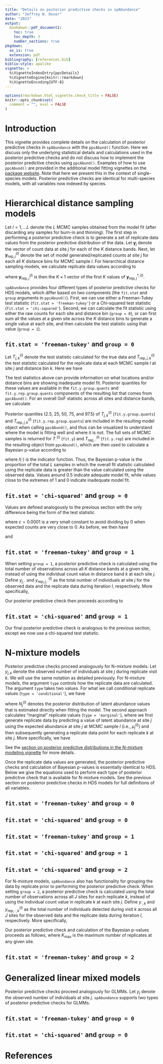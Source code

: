 ```yaml
---
title: "Details on posterior predictive checks in spAbundance"
author: "Jeffrey W. Doser"
date: "2023"
output: 
  bookdown::pdf_document2:
    toc: true
    toc_depth: 3
    number_sections: true
pkgdown:
  as_is: true
  extension: pdf
bibliography: [references.bib]
biblio-style: apalike
vignette: >
  %\VignetteIndexEntry{ppcDetails}
  %\VignetteEngine{knitr::rmarkdown}
  %\VignetteEncoding{UTF-8}
---
```


```r
options(rmarkdown.html_vignette.check_title = FALSE)
knitr::opts_chunk$set(
  comment = "", eval = FALSE
)
```

\newcommand{\bm}{\boldsymbol}

# Introduction

This vignette provides complete details on the calculation of posterior predictive checks in `spAbundance` with the `ppcAbund()` function. Here we discuss only the underlying statistical details and calculations used in the posterior predictive checks and do not discuss how to implement the posterior predictive checks using `ppcAbund()`. Examples of how to use `ppcAbund()` are provided in the additional model fitting vignettes on the [package website](https://www.jeffdoser.com/files/spabundance-web/). Note that here we present this in the context of single-species models. Posterior predictive checks are identical for multi-species models, with all variables now indexed by species. 

# Hierarchical distance sampling models

Let $l = 1, \dots L$ denote the $L$ MCMC samples obtained from the model fit (after discarding any samples for burn-in and thinning). The first step in performing a posterior predictive check is to generate a set of replicate data values from the posterior predictive distribution of the data. Let $\bm{y}_j$ denote the vector of count data at site $j$ for each of the $K$ distance bands. Next, let $\bm{y}^{(l)}_{\text{rep}, j}$ denote the set of model generated/replicated counts at site $j$ for each all $K$ distance bins for MCMC sample $l$. For hierarchical distance sampling models, we calculate replicate data values according to

\begin{equation}
\begin{split}
N^{(l)}_{\text{rep}, j} &\sim \text{Poisson}(\mu^{(l)}_j) \\
\bm{y}^{\ast, (l)}_{\text{rep}, j} &\sim \text{Multinomial}(N^{(l)}_{\text{rep}, j}, \bm{\pi}^{\ast, (l)}), 
\end{split}
\end{equation}

where $\bm{y}^{(l)}_{\text{rep}, j}$ is then the $K \times 1$ vector of the first $K$ values of $\bm{y}^{*, (l)}_{\text{rep}, j}$.

`spAbundance` provides four different types of posterior predictive checks for HDS models, which differ based on two components (the `fit.stat` and `group` arguments in `ppcAbund()`). First, we can use either a Freeman-Tukey test statistic (`fit.stat = 'freeman-tukey'`) or a Chi-squared test statistic (`fit.stat = 'chi-squared'`). Second, we can calculate the fit statistic using either the raw counts for each site and distance bin (`group = 0`), or can first sum all the values at a given site across the $K$ distance bins to generate a single value at each site, and then calculate the test statistic using that value (`group = 1`).

## `fit.stat = 'freeman-tukey'` and `group = 0`

Let $T^{(l)}_{j, k}$ denote the test statistic calculated for the true data and $T^{(l)}_{\text{rep}, j, k}$ the test statistic calculated for the replicate data at each MCMC sample $l$ at site $j$ and distance bin $k$. Here we have

\begin{equation}
   \begin{split}
       T^{(l)}_{j, k} &= \Bigg(\sqrt{y_{j, k}} -\sqrt{\pi^{(l)}_{j, k} \cdot \mu^{(l)}_j}\Bigg)^2 \\
       T^{(l)}_{\text{rep}, j, k} &= \Bigg(\sqrt{y^{(l)}_{\text{rep}, j, k}} -\sqrt{\pi^{(l)}_{j, k} \cdot \mu^{(l)}_j}\Bigg)^2. \\
   \end{split}
\end{equation}

The test statistics above can provide information on what locations and/or distance bins are showing inadequate model fit. Posterior quantiles for these values are available in the `fit.y.group.quants` and `fit.y.rep.group.quants` components of the resulting list that comes from `ppcAbund()`. For an overall GoF statistic across all sites and distance bands, we calculate

\begin{equation}
  \begin{split}
     T^{(l)}_{\cdot} &= \sum_{j = 1}^J\sum_{k = 1}^KT^{(l)}_{j, k} \\ 
     T^{(l)}_{\text{rep}, \cdot} &= \sum_{j = 1}^J\sum_{k = 1}^KT^{(l)}_{\text{rep}, j, k}
  \end{split}
\end{equation}

Posterior quantiles (2.5, 25, 50, 75, and 97.5) of $T^{(l)}_{j, k}$ (`fit.y.group.quants`) and $T^{(l)}_{\text{rep}, j, k}$ (`fit.y.rep.group.quants`) are included in the resulting model object when calling `ppcAbund()`, and thus can be visualized to understand where the model is fitting well and where it is not. The full sets of MCMC samples is returned for $T^{(l)}_{\cdot}$ (`fit.y`) and $T^{(l)}_{\text{rep}, \cdot}$ (`fit.y.rep`) are included in the resulting object from `ppcAbund()`, which are then used to calculate a Bayesian p-value according to

\begin{equation}
\text{Bayesian p-value} = \frac{\sum_{l = 1}^L I(T^{(l)}_{\text{rep}, \cdot} > T^{(l)}_{\cdot})}{L},
\end{equation}

where $I(\cdot)$ is the indicator function. Thus, the Bayesian p-value is the proportion of the total $L$ samples in which the overall fit statistic calculated using the replicate data is greater than the value calculated using the observed data. Values around 0.5 indicate adequate model fit, while values close to the extremes of 1 and 0 indicate inadequate model fit.

## `fit.stat = 'chi-squared'` and `group = 0`

Values are defined analogously to the previous section with the only difference being the form of the test statistic

\begin{equation}
   \begin{split}
       T^{(l)}_{j, k} &= \frac{\Big(y_{j, k} - \pi^{(l)}_{j, k} \cdot \mu^{(l)}_j)^2}{\pi^{(l)}_{j, k} \cdot \mu^{(l)}_j + c} \\
       T^{(l)}_{\text{rep}, j, k} &= \frac{\Big(y^{(l)}_{\text{rep}, j, k} - \pi^{(l)}_{j, k} \cdot \mu^{(l)}_j\Big)^2}{\pi^{(l)}_{j, k} \cdot \mu^{(l)}_j + c} \\
   \end{split}
\end{equation}

where $c = 0.0001$ is a very small constant to avoid dividing by 0 when expected counts are very close to 0. As before, we then have

\begin{equation}
  \begin{split}
     T^{(l)}_{\cdot} &= \sum_{j = 1}^J\sum_{k = 1}^KT^{(l)}_{j, k} \\ 
     T^{(l)}_{\text{rep}, \cdot} &= \sum_{j = 1}^J\sum_{k = 1}^KT^{(l)}_{\text{rep}, j, k}
  \end{split}
\end{equation}

and

\begin{equation}
\text{Bayesian p-value} = \frac{\sum_{l = 1}^L I(T^{(l)}_{\text{rep}, \cdot} > T^{(l)}_{\cdot})}{L},
\end{equation}


## `fit.stat = 'freeman-tukey'` and `group = 1`

When setting `group = 1`, a posterior predictive check is calculated using the total number of observations across all $K$ distance bands at a given site, instead of using the individual count value in distance band $k$ at each site $j$. Define $y_{j, \cdot}$ and $y^{(l)}_{\text{rep}, j, \cdot}$ as the total number of individuals at site $j$ for the observed data and the replicate data during iteration $l$, respectively. More specifically, 

\begin{equation}
   \begin{split}
     y_{j, \cdot} &= \sum_{k = 1}^Ky_{j, k} \\
     y^{(l)}_{\text{rep}, j, \cdot} &= \sum_{k = 1}^Ky^{(l)}_{\text{rep}, j, k}.\\
   \end{split}
\end{equation}

Our posterior predictive check then proceeds according to 

\begin{equation}
  \begin{split}
       T^{(l)}_{j} &= \Bigg(\sqrt{y_{j, \cdot}} -\sqrt{\sum_{k = 1}^K(\pi^{(l)}_{j, k} \cdot \mu^{(l)}_j})\Bigg)^2 \\
       T^{(l)}_{\text{rep}, j} &= \Bigg(\sqrt{y^{(l)}_{\text{rep}, j, \cdot}} -\sqrt{\sum_{k = 1}^K(\pi^{(l)}_{j, k} \cdot \mu^{(l)}_j)}\Bigg)^2. \\
       T^{(l)}_{\cdot} &= \sum_{j = 1}^JT^{(l)}_{j} \\ 
       T^{(l)}_{\text{rep}, \cdot} &= \sum_{j = 1}^JT^{(l)}_{\text{rep}, j} \\
       \text{Bayesian p-value} &= \frac{\sum_{l = 1}^L I(T^{(l)}_{\text{rep}, \cdot} > T^{(l)}_{\cdot})}{L}. \\
  \end{split}
\end{equation}

## `fit.stat = 'chi-squared'` and `group = 1`

Our final posterior predictive check is analogous to the previous section, except we now use a chi-squared test statistic.

\begin{equation}
  \begin{split}
       T^{(l)}_{j} &= \frac{\Big(y_{j, \cdot} - \sum_{k = 1}^K(\pi^{(l)}_{j, k} \cdot \mu^{(l)}_j)\Big)^2}{\sum_{k = 1}^K(\pi^{(l)}_{j, k} \cdot \mu^{(l)}_j) + c} \\
       T^{(l)}_{\text{rep}, j} &= \frac{\Big(y^{(l)}_{\text{rep}, j, \cdot} - \sum_{k = 1}^K(\pi^{(l)}_{j, k} \cdot \mu^{(l)}_j)\Big)^2}{\sum_{k = 1}^K(\pi^{(l)}_{j, k} \cdot \mu^{(l)}_j) + c} \\
       T^{(l)}_{\cdot} &= \sum_{j = 1}^JT^{(l)}_{j} \\ 
       T^{(l)}_{\text{rep}, \cdot} &= \sum_{j = 1}^JT^{(l)}_{\text{rep}, j} \\
       \text{Bayesian p-value} &= \frac{\sum_{l = 1}^L I(T^{(l)}_{\text{rep}, \cdot} > T^{(l)}_{\cdot})}{L}. \\
  \end{split}
\end{equation}

# N-mixture models

Posterior predictive checks proceed analogously for N-mixture models. Let $y_{j, k}$ denote the observed number of individuals at site $j$ during replicate visit $k$. We will use the same notation as detailed previously. For N-mixture models, the argument `type` controls how the replicate data are calculated. The argument `type` takes two values. For what we call conditional replicate values (`type = 'conditional'`), we have

\begin{equation}
   y^{(l)}_{\text{rep}, j, k} \sim \text{Binomial}(N^{(l)}_j, p^{(l)}_{j, k}),
\end{equation}

where $N^{(l)}_j$ denotes the posterior distribution of latent abundance values that is estimated directly when fitting the model. The second approach calculates "marginal" replicate values (`type = 'marginal'`), where we first generate replicate data by predicting a value of latent abundance at site $j$ using the expected abundance at site $j$ at MCMC sample $l$ (i.e., $\mu^{(l)}_j$) and then subsequently generating a replicate data point for each replicate $k$ at site $j$. More specifically, we have

\begin{equation}
  \begin{split}
    N^{(l)}_{\text{rep}, j} &\sim \text{Poisson}(\mu^{(l)}_j), \\
    y^{(l)}_{\text{rep}, j, k} &\sim \text{Binomial}(N^{(l)}_{\text{rep}, j}, p^{(l)}_{j, k}). \\
  \end{split}
\end{equation}

See the [section on posterior predictive distributions in the N-mixture modeling vignette](https://www.jeffdoser.com/files/spabundance-web/articles/nmixturemodels#posterior-predictive-checks) for more details.

Once the replicate data values are generated, the posterior predictive checks and calculation of Bayesian p-values is essentially identical to HDS. Below we give the equations used to perform each type of posterior predictive check that is available for N-mixture models. See the previous section on posterior predictive checks in HDS models for full definitions of all variables.

## `fit.stat = 'freeman-tukey'` and `group = 0`

\begin{equation}
   \begin{split}
     T^{(l)}_{j, k} &= \Bigg(\sqrt{y_{j, k}} -\sqrt{p^{(l)}_{j, k} \cdot \mu^{(l)}_j}\Bigg)^2 \\
     T^{(l)}_{\text{rep}, j, k} &= \Bigg(\sqrt{y^{(l)}_{\text{rep}, j, k}} -\sqrt{p^{(l)}_{j, k} \cdot \mu^{(l)}_j}\Bigg)^2. \\
     T^{(l)}_{\cdot} &= \sum_{j = 1}^J\sum_{k = 1}^{K_j}T^{(l)}_{j, k} \\ 
     T^{(l)}_{\text{rep}, \cdot} &= \sum_{j = 1}^J\sum_{k = 1}^{K_j}T^{(l)}_{\text{rep}, j, k} \\
     \text{Bayesian p-value} &= \frac{\sum_{l = 1}^L I(T^{(l)}_{\text{rep}, \cdot} > T^{(l)}_{\cdot})}{L},
   \end{split}
\end{equation}

## `fit.stat = 'chi-squared'` and `group = 0`

\begin{equation}
   \begin{split}
       T^{(l)}_{j, k} &= \frac{\Big(y_{j, k} - p^{(l)}_{j, k} \cdot \mu^{(l)}_j)^2}{p^{(l)}_{j, k} \cdot \mu^{(l)}_j + c} \\
       T^{(l)}_{\text{rep}, j, k} &= \frac{\Big(y^{(l)}_{\text{rep}, j, k} - p^{(l)}_{j, k} \cdot \mu^{(l)}_j\Big)^2}{p^{(l)}_{j, k} \cdot \mu^{(l)}_j + c} \\
       T^{(l)}_{\cdot} &= \sum_{j = 1}^J\sum_{k = 1}^KT^{(l)}_{j, k} \\ 
       T^{(l)}_{\text{rep}, \cdot} &= \sum_{j = 1}^J\sum_{k = 1}^KT^{(l)}_{\text{rep}, j, k} \\
       \text{Bayesian p-value} &= \frac{\sum_{l = 1}^L I(T^{(l)}_{\text{rep}, \cdot} > T^{(l)}_{\cdot})}{L},
   \end{split}
\end{equation}

## `fit.stat = 'freeman-tukey'` and `group = 1`

\begin{equation}
  \begin{split}
     y_{j, \cdot} &= \sum_{k = 1}^{K_j}y_{j, k} \\
     y^{(l)}_{\text{rep}, j, \cdot} &= \sum_{k = 1}^{K_j}y^{(l)}_{\text{rep}, j, k}.\\
     T^{(l)}_{j} &= \Bigg(\sqrt{y_{j, \cdot}} -\sqrt{\sum_{k = 1}^{K_j}(p^{(l)}_{j, k} \cdot \mu^{(l)}_j})\Bigg)^2 \\
     T^{(l)}_{\text{rep}, j} &= \Bigg(\sqrt{y^{(l)}_{\text{rep}, j, \cdot}} -\sqrt{\sum_{k = 1}^{K_j}(p^{(l)}_{j, k} \cdot \mu^{(l)}_j)}\Bigg)^2. \\
     T^{(l)}_{\cdot} &= \sum_{j = 1}^JT^{(l)}_{j} \\
     T^{(l)}_{\text{rep}, \cdot} &= \sum_{j = 1}^JT^{(l)}_{\text{rep}, j} \\
     \text{Bayesian p-value} &= \frac{\sum_{l = 1}^L I(T^{(l)}_{\text{rep}, \cdot} > T^{(l)}_{\cdot})}{L}. \\
  \end{split}
\end{equation}

## `fit.stat = 'chi-squared'` and `group = 1`

\begin{equation}
  \begin{split}
       T^{(l)}_{j} &= \frac{\Big(y_{j, \cdot} - \sum_{k = 1}^{K_j}(p^{(l)}_{j, k} \cdot \mu^{(l)}_j)\Big)^2}{\sum_{k = 1}^{K_j}(p^{(l)}_{j, k} \cdot \mu^{(l)}_j) + c} \\
       T^{(l)}_{\text{rep}, j} &= \frac{\Big(y^{(l)}_{\text{rep}, j, \cdot} - \sum_{k = 1}^{K_j}(p^{(l)}_{j, k} \cdot \mu^{(l)}_j)\Big)^2}{\sum_{k = 1}^{K_j}(p^{(l)}_{j, k} \cdot \mu^{(l)}_j) + c} \\
       T^{(l)}_{\cdot} &= \sum_{j = 1}^JT^{(l)}_{j} \\ 
       T^{(l)}_{\text{rep}, \cdot} &= \sum_{j = 1}^JT^{(l)}_{\text{rep}, j} \\
       \text{Bayesian p-value} &= \frac{\sum_{l = 1}^L I(T^{(l)}_{\text{rep}, \cdot} > T^{(l)}_{\cdot})}{L}. \\
  \end{split}
\end{equation}

## `fit.stat = 'chi-squared'` and `group = 2`

For N-mixture models, `spAbundance` also has functionality for grouping the data by replicate prior to performing the posterior predictive check. When setting `group = 2`, a posterior predictive check is calculated using the total number of observations across all $J$ sites for each replicate $k$, instead of using the individual count value in replicate $k$ at each site $j$. Define $y_{\cdot, k}$ and $y^{(l)}_{\text{rep}, \cdot, k}$ as the total number of individuals detected during visit $k$ across all $J$ sites for the observed data and the replicate data during iteration $l$, respectively. More specifically, 

\begin{equation}
   \begin{split}
     y_{\cdot, k} &= \sum_{j = 1}^Jy_{j, k} \\
     y^{(l)}_{\text{rep}, \cdot, k} &= \sum_{j = 1}^Jy^{(l)}_{\text{rep}, j, k}.\\
   \end{split}
\end{equation}

Our posterior predictive check and calculation of the Bayesian p-values proceeds as follows, where $K_{\text{max}}$ is the maximum number of replicates at any given site.

\begin{equation}
  \begin{split}
     T^{(l)}_{k} &= \Bigg(\sqrt{y_{\cdot, k}} -\sqrt{\sum_{j = 1}^{J}(p^{(l)}_{j, k} \cdot \mu^{(l)}_j})\Bigg)^2 \\
     T^{(l)}_{\text{rep}, k} &= \Bigg(\sqrt{y^{(l)}_{\text{rep}, \cdot, k}} -\sqrt{\sum_{j = 1}^{J}(p^{(l)}_{j, k} \cdot \mu^{(l)}_j)}\Bigg)^2. \\
     T^{(l)}_{\cdot} &= \sum_{k = 1}^{K_{\text{max}}}T^{(l)}_{k} \\
     T^{(l)}_{\text{rep}, \cdot} &= \sum_{k = 1}^{K_{\text{max}}}T^{(l)}_{\text{rep}, k} \\
     \text{Bayesian p-value} &= \frac{\sum_{l = 1}^L I(T^{(l)}_{\text{rep}, \cdot} > T^{(l)}_{\cdot})}{L}. \\
  \end{split}
\end{equation}

## `fit.stat = 'freeman-tukey'` and `group = 2`

\begin{equation}
  \begin{split}
       T^{(l)}_{k} &= \frac{\Big(y_{\cdot, k} - \sum_{j = 1}^J(\pi^{(l)}_{j, k} \cdot \mu^{(l)}_j)\Big)^2}{\sum_{j = 1}^J(\pi^{(l)}_{j, k} \cdot \mu^{(l)}_j) + c} \\
       T^{(l)}_{\text{rep}, k} &= \frac{\Big(y^{(l)}_{\text{rep}, \cdot, k} - \sum_{j = 1}^J(\pi^{(l)}_{j, k} \cdot \mu^{(l)}_j)\Big)^2}{\sum_{j = 1}^J(\pi^{(l)}_{j, k} \cdot \mu^{(l)}_j) + c} \\
       T^{(l)}_{\cdot} &= \sum_{k = 1}^{K_{\text{max}}}T^{(l)}_{k} \\ 
       T^{(l)}_{\text{rep}, \cdot} &= \sum_{k = 1}^{K_{\text{max}}}T^{(l)}_{\text{rep}, k} \\
       \text{Bayesian p-value} &= \frac{\sum_{l = 1}^L I(T^{(l)}_{\text{rep}, \cdot} > T^{(l)}_{\cdot})}{L}. \\
  \end{split}
\end{equation}


# Generalized linear mixed models

Posterior predictive checks proceed analogously for GLMMs. Let $y_{j}$ denote the observed number of individuals at site $j$. `spAbundance` supports two types of posterior predictive checks for GLMMs.  

## `fit.stat = 'freeman-tukey'` and `group = 0`

\begin{equation}
   \begin{split}
     T^{(l)}_{j} &= \Bigg(\sqrt{y_{j}} -\sqrt{\mu^{(l)}_j}\Bigg)^2 \\
     T^{(l)}_{\text{rep}, j} &= \Bigg(\sqrt{y^{(l)}_{\text{rep}, j}} -\sqrt{\mu^{(l)}_j}\Bigg)^2. \\
     T^{(l)}_{\cdot} &= \sum_{j = 1}^JT^{(l)}_{j} \\ 
     T^{(l)}_{\text{rep}, \cdot} &= \sum_{j = 1}^JT^{(l)}_{\text{rep}, j} \\
     \text{Bayesian p-value} &= \frac{\sum_{l = 1}^L I(T^{(l)}_{\text{rep}, \cdot} > T^{(l)}_{\cdot})}{L},
   \end{split}
\end{equation}

## `fit.stat = 'chi-squared'` and `group = 0`

\begin{equation}
   \begin{split}
       T^{(l)}_{j} &= \frac{\Big(y_{j} - \mu^{(l)}_j)^2}{\mu^{(l)}_j + c} \\
       T^{(l)}_{\text{rep}, j} &= \frac{\Big(y^{(l)}_{\text{rep}, j} - \mu^{(l)}_j\Big)^2}{\mu^{(l)}_j + c} \\
       T^{(l)}_{\cdot} &= \sum_{j = 1}^JT^{(l)}_{j} \\ 
       T^{(l)}_{\text{rep}, \cdot} &= \sum_{j = 1}^JT^{(l)}_{\text{rep}, j} \\
       \text{Bayesian p-value} &= \frac{\sum_{l = 1}^L I(T^{(l)}_{\text{rep}, \cdot} > T^{(l)}_{\cdot})}{L},
   \end{split}
\end{equation}

# References {-}

